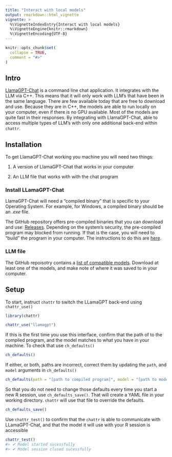 ```yaml
---
title: "Interact with local models"
output: rmarkdown::html_vignette
vignette: >
  %\VignetteIndexEntry{Interact with local models}
  %\VignetteEngine{knitr::rmarkdown}
  %\VignetteEncoding{UTF-8}
---
```


```r
knitr::opts_chunk$set(
  collapse = TRUE,
  comment = "#>"
)
```


## Intro

[LlamaGPT-Chat](https://github.com/kuvaus/LlamaGPTJ-chat) is a command line chat 
application. It integrates with the LLM via C++. This means that it will only
work with LLM's that have been in the same language.  There are few available
today that are free to download and use. Because they are in C++, the models are 
able to run locally on your computer, even if there is no GPU available.  Most 
of the models are quite fast in their responses. By integrating with LlamaGPT-Chat, 
 able to access multiple types of LLM's with only one additional back-end
within `chattr`.

## Installation

To get LlamaGPT-Chat working you machine you will need two things:

1. A version of LlamaGPT-Chat that works in your computer

1. An LLM file that works with with the chat program

### Install LLamaGPT-Chat

LlamaGPT-Chat will need a "compiled binary" that is specific to your Operating
System.  For example, for Windows, a compiled binary should be an *.exe* file. 


The GitHub repository offers pre-compiled binaries that you can download and use: [Releases](https://github.com/kuvaus/LlamaGPTJ-chat/releases). Depending on the
system's security, the pre-compiled program may blocked from running. If that is
the case, you will need to "build" the program in your computer. The instructions
to do this are [here](https://github.com/kuvaus/LlamaGPTJ-chat#download).

### LLM file

The GitHub repoisotry contains a [list of compatible models](https://github.com/kuvaus/LlamaGPTJ-chat#gpt-j-llama-and-mpt-models). 
Download at least one of the models, and make note of where it was saved to
in your computer. 


## Setup

To start, instruct `chattr` to switch the LLamaGPT back-end using `chattr_use()`

```r
library(chattr)

chattr_use("llamagpt")
```

If this is the first time you use this interface, confirm that the path of to 
the compiled program, and the model matches to what you have in your machine. 
To check that use `ch_defaults()`

```r
ch_defaults()
```

If either, or both, paths are incorrect, correct them by updating the `path`,
and `model` arguments in `ch_defaults()`

```r
ch_defaults(path = "[path to compiled program]", model = "[path to model]")
```

So that you do not need to change those defaults every time you start a new
R session, use `ch_defaults_save()`. That will create a YAML file in your
working directory. `chattr` will use that file to override the defaults.

```r
ch_defaults_save()
```

Use `chattr_test()` to confirm that the `chattr` is able to communicate with 
LLamaGPT-Chat, and that the model it will use with your R session is accessible

```r
chattr_test()
#> ✔ Model started sucessfully
#> ✔ Model session closed sucessfully
```

